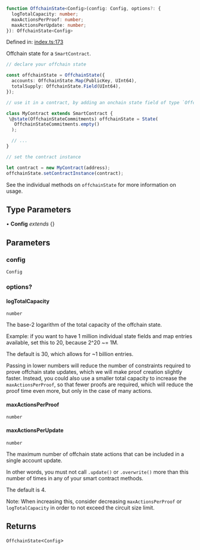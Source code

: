 ```ts
function OffchainState<Config>(config: Config, options?: {
  logTotalCapacity: number;
  maxActionsPerProof: number;
  maxActionsPerUpdate: number;
}): OffchainState<Config>
```

Defined in: [index.ts:173](https://github.com/o1-labs/o1js/blob/df1ff77af12d7cbbed4a6167f02815fad4f0dceb/src/index.ts#L173)

Offchain state for a `SmartContract`.

```ts
// declare your offchain state

const offchainState = OffchainState({
  accounts: OffchainState.Map(PublicKey, UInt64),
  totalSupply: OffchainState.Field(UInt64),
});

// use it in a contract, by adding an onchain state field of type `OffchainStateCommitments`

class MyContract extends SmartContract {
 \@state(OffchainStateCommitments) offchainState = State(
   OffchainStateCommitments.empty()
  );

  // ...
}

// set the contract instance

let contract = new MyContract(address);
offchainState.setContractInstance(contract);
```

See the individual methods on `offchainState` for more information on usage.

## Type Parameters

• **Config** *extends* \{\}

## Parameters

### config

`Config`

### options?

#### logTotalCapacity

`number`

The base-2 logarithm of the total capacity of the offchain state.

Example: if you want to have 1 million individual state fields and map entries available,
set this to 20, because 2^20 ~= 1M.

The default is 30, which allows for ~1 billion entries.

Passing in lower numbers will reduce the number of constraints required to prove offchain state updates,
which we will make proof creation slightly faster.
Instead, you could also use a smaller total capacity to increase the `maxActionsPerProof`, so that fewer proofs are required,
which will reduce the proof time even more, but only in the case of many actions.

#### maxActionsPerProof

`number`

#### maxActionsPerUpdate

`number`

The maximum number of offchain state actions that can be included in a single account update.

In other words, you must not call `.update()` or `.overwrite()` more than this number of times in any of your smart contract methods.

The default is 4.

Note: When increasing this, consider decreasing `maxActionsPerProof` or `logTotalCapacity` in order to not exceed the circuit size limit.

## Returns

`OffchainState`\<`Config`\>
